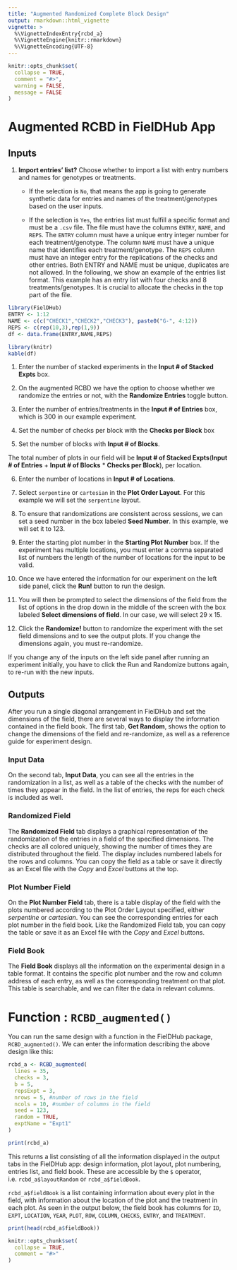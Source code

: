 ```yaml
---
title: "Augmented Randomized Complete Block Design"
output: rmarkdown::html_vignette
vignette: >
  %\VignetteIndexEntry{rcbd_a}
  %\VignetteEngine{knitr::rmarkdown}
  %\VignetteEncoding{UTF-8}
---
```


```r
knitr::opts_chunk$set(
  collapse = TRUE,
  comment = "#>",
  warning = FALSE, 
  message = FALSE
)
```

# Augmented RCBD in FielDHub App

## Inputs

1. **Import entries' list?** Choose whether to import a list with entry numbers and names for genotypes or treatments.
    * If the selection is `No`, that means the app is going to generate synthetic data for entries and names of the treatment/genotypes based on the user inputs.

    * If the selection is `Yes`, the entries list must fulfill a specific format and must be a `.csv` file. The file must have the columns `ENTRY`, `NAME`, and `REPS`. The `ENTRY` column must have a unique entry integer number for each treatment/genotype. The column `NAME` must have a unique name that identifies each treatment/genotype. The `REPS` column must have an integer entry for the replications of the checks and other entries. Both ENTRY and NAME must be unique, duplicates are not allowed. In the following, we show an example of the entries list format. This example has an entry list with four checks and 8 treatments/genotypes. It is crucial to allocate the checks in the top part of the file.

```r
library(FielDHub)
ENTRY <- 1:12
NAME <- c(c("CHECK1","CHECK2","CHECK3"), paste0("G-", 4:12))
REPS <- c(rep(10,3),rep(1,9))
df <- data.frame(ENTRY,NAME,REPS)
```

```r
library(knitr)
kable(df)
```

1. Enter the number of stacked experiments in the **Input # of Stacked Expts** box. 

2. On the augmented RCBD we have the option to choose whether we randomize the entries or not, with the **Randomize Entries** toggle button. 

3. Enter the number of entries/treatments in the **Input # of Entries** box, which is 300 in our example experiment. 

4. Set the number of checks per block with the **Checks per Block** box

5. Set the number of blocks with **Input # of Blocks**.

The total number of plots in our field will be **Input # of Stacked Expts**(**Input # of Entries** + **Input # of Blocks** * **Checks per Block**), per location. 

6. Enter the number of locations in **Input # of Locations**. 

7. Select `serpentine` or `cartesian` in the **Plot Order Layout**. For this example we will set the `serpentine` layout.

8. To ensure that randomizations are consistent across sessions, we can set a seed number in the box labeled **Seed Number**. In this example, we will set it to 123. 

9. Enter the starting plot number in the **Starting Plot Number** box. If the experiment has multiple locations, you must enter a comma separated list of numbers the length of the number of locations for the input to be valid. 

10. Once we have entered the information for our experiment on the left side panel, click the **Run!** button to run the design. 

11. You will then be prompted to select the dimensions of the field from the list of options in the drop down in the middle of the screen with the box labeled **Select dimensions of field**. In our case, we will select 29 x 15. 

12. Click the **Randomize!** button to randomize the experiment with the set field dimensions and to see the output plots. If you change the dimensions again, you must re-randomize.

If you change any of the inputs on the left side panel after running an experiment initially, you have to click the Run and Randomize buttons again, to re-run with the new inputs.

## Outputs
After you run a single diagonal arrangement in FielDHub and set the dimensions of the field, there are several ways to display the information contained in the field book. The first tab, **Get Random**, shows the option to change the dimensions of the field and re-randomize, as well as a reference guide for experiment design. 

### Input Data
On the second tab, **Input Data**, you can see all the entries in the randomization in a list, as well as a table of the checks with the number of times they appear in the field. In the list of entries, the reps for each check is included as well.


### Randomized Field

The **Randomized Field** tab displays a graphical representation of the randomization of the entries in a field of the specified dimensions. The checks are all colored uniquely, showing the number of times they are distributed throughout the field. The display includes numbered labels for the rows and columns. You can copy the field as a table or save it directly as an Excel file with the _Copy_ and _Excel_ buttons at the top. 

### Plot Number Field
On the **Plot Number Field** tab, there is a table display of the field with the plots numbered according to the Plot Order Layout specified, either _serpentine_ or _cartesian_. You can see the corresponding entries for each plot number in the field book. Like the Randomized Field tab, you can copy the table or save it as an Excel file with the _Copy_ and _Excel_ buttons. 

### Field Book
The **Field Book** displays all the information on the experimental design in a table format. It contains the specific plot number and the row and column address of each entry, as well as the corresponding treatment on that plot. This table is searchable, and we can filter the data in relevant columns. 

# Function : `RCBD_augmented()`

You can run the same design with a function in the FielDHub package, `RCBD_augmented()`. We can enter the information describing the above design like this:

```r
rcbd_a <- RCBD_augmented(
  lines = 35,
  checks = 3,
  b = 5, 
  repsExpt = 3, 
  nrows = 5, #number of rows in the field
  ncols = 10, #number of columns in the field
  seed = 123,
  random = TRUE,
  exptName = "Expt1"
)
```


```r
print(rcbd_a)
```

This returns a list consisting of all the information displayed in the output tabs in the FielDHub app: design information, plot layout, plot numbering, entries list, and field book. These are accessible by the `$` operator, i.e. `rcbd_a$layoutRandom` or `rcbd_a$fieldBook`. 

`rcbd_a$fieldBook` is a list containing information about every plot in the field, with information about the location of the plot and the treatment in each plot. As seen in the output below, the field book has columns for `ID`, `EXPT`, `LOCATION`, `YEAR`, `PLOT`, `ROW`, `COLUMN`, `CHECKS`, `ENTRY`, and `TREATMENT`.
```r
print(head(rcbd_a$fieldBook))
```


```r
knitr::opts_chunk$set(
  collapse = TRUE,
  comment = "#>"
)
```

